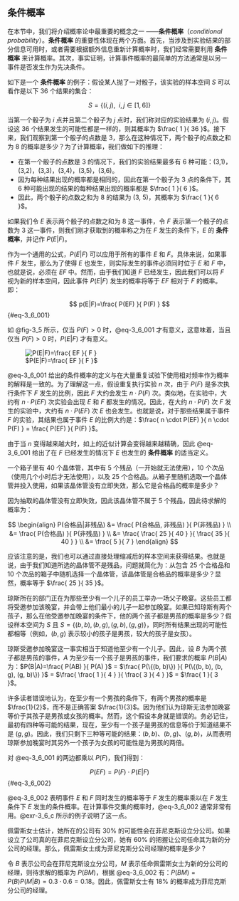 ## 条件概率 {#sec-3_6}
在本节中，我们将介绍概率论中最重要的概念之一 ——**条件概率**（*conditional probability*）。**条件概率** 的重要性体现在两个方面。首先，当涉及到实验结果的部分信息可用时，或者需要根据额外信息重新计算概率时，我们经常需要利用 **条件概率** 来计算概率。其次，事实证明，计算事件概率的最简单的方法通常是以另一事件是否发生作为先决条件。

如下是一个 **条件概率** 的例子：假设某人抛了一对骰子，该实验的样本空间 $S$ 可以看作是以下 36 个结果的集合：

$$
S = \{(i, j), \ \ i,j \in [1,6] \}
$$

当第一个骰子为 $i$ 点并且第二个骰子为 $j$ 点时，我们称对应的实验结果为 $(i,j)$。假设这 36 个结果发生的可能性都是一样的，则其概率为 $\frac{ 1 }{ 36 }$。接下来，我们观察到第一个骰子的点数是 3，那么在这种情况下，两个骰子的点数之和为 8 的概率是多少？为了计算概率，我们做如下的推理：

* 在第一个骰子的点数是 3 的情况下，我们的实验结果最多有 6 种可能：(3,1)，(3,2)，(3,3)，(3,4)，(3,5)，(3,6)。
* 因为每种结果出现的概率都是相同的，因此在第一个骰子为 3 点的条件下，其 6 种可能出现的结果的每种结果出现的概率都是 $\frac{ 1 }{ 6 }$。
* 因此，两个骰子的点数之和为 8 的结果为 (3, 5)，其概率为 $\frac{ 1 }{ 6 }$。

如果我们令 $E$ 表示两个骰子的点数之和为 8 这一事件，令 $F$ 表示第一个骰子的点数为 3 这一事件，则我们刚才获取到的概率称之为在 $F$ 发生的条件下，$E$ 的 **条件概率**，并记作 $P(E|F)$。

作为一个通用的公式，$P(E|F)$ 可以应用于所有的事件 $E$ 和 $F$。具体来说，如果事件 $F$ 发生，那么为了使得 $E$ 也发生，则实际发生的事件必须同时位于 $E$ 和 $F$ 中，也就是说，必须在 $EF$ 中。然而，由于我们知道 $F$ 已经发生，因此我们可以将 $F$ 视为新的样本空间，因此事件 $P(E|F)$ 发生的概率将等于 $EF$ 相对于 $F$ 的概率。即：

$$
p(E|F)=\frac{ P(EF) }{ P(F) }
$$ {#eq-3_6_001}

如 @fig-3_5 所示，仅当 $P(F) > 0$ 时，@eq-3_6_001 才有意义，这意味着，当且仅当 $P(F) > 0$ 时，$P(E|F)$ 才有意义。

![$P(E|F)=\frac{ EF }{ F }$](../images/chapter_3/f_3_5.png){#fig-3_5}

@eq-3_6_001 给出的条件概率的定义与在大量重复试验下使用相对频率作为概率的解释是一致的。为了理解这一点，假设重复执行实验 $n$ 次，由于 $P(F)$ 是多次执行条件下 $F$ 发生的比例，因此 $F$ 大约会发生 $n \cdot P(F)$ 次。类似地，在实验中，大约有 $n \cdot P(EF)$ 次实验会出现 $E$ 和 $F$ 都发生的情况。因此，在大约 $n \cdot P (F)$ 次 $F$ 发生的实验中，大约有 $n \cdot P(EF)$ 次 $E$ 也会发生。也就是说，对于那些结果属于事件 $F$ 的实验，其结果也属于事件 $E$ 的比例大约是：$\frac{ n \cdot P(EF) }{ n \cdot P(F) } = \frac{ P(EF) }{ P(F) }$。

由于当 $n$ 变得越来越大时，如上的近似计算会变得越来越精确，因此 @eq-3_6_001 给出了在 $F$ 已经发生的情况下 $E$ 也发生的 **条件概率** 的适当定义。

::: {#exr-3_6_a}
一个箱子里有 40 个晶体管，其中有 5 个残品（一开始就无法使用），10 个次品（使用几个小时后才无法使用），以及 25 个合格品。从箱子里随机选取一个晶体管并投入使用，如果该晶体管没有立即失效，那么它是合格品的概率是多少？
:::

::: {#sol-3_6_a}
因为抽取的晶体管没有立即失效，因此该晶体管不属于 5 个残品，因此待求解的概率为：

$$
\begin{align}
P(合格品|非残品) &= \frac{ P(合格品, 非残品) }{ P(非残品) } \\
&= \frac{ P(合格品) }{ P(非残品) } \\
&= \frac{ \frac{ 25 }{ 40 } }{ \frac{ 35 }{ 40 } } \\
&= \frac{ 5 }{ 7 }
\end{align}
$$

应该注意的是，我们也可以通过直接处理缩减后的样本空间来获得结果。也就是说，由于我们知道所选的晶体管不是残品，问题就简化为：从包含 25 个合格品和 10 个次品的箱子中随机选择一个晶体管，该晶体管是合格品的概率是多少？显然，概率等于 $\frac{ 25 }{ 35 }$。
:::

::: {#exr-3_6_b}
琼斯所在的部门正在为那些至少有一个儿子的员工举办一场父子晚宴。这些员工都将受邀参加该晚宴，并会带上他们最小的儿子一起参加晚宴。如果已知琼斯有两个孩子，那么在他受邀参加晚宴的条件下，他的两个孩子都是男孩的概率是多少？假设样本空间为 $S$ 且 $S =\{(b,b),(b,g),(g,b),(g,g)\}$，同时所有结果出现的可能性都相等（例如，$(b,g)$ 表示较小的孩子是男孩，较大的孩子是女孩）。
:::

::: {#sol-3_6_b}
琼斯受邀参加晚宴这一事实相当于知道他至少有一个儿子。因此，设 $B$ 为两个孩子都是男孩的事件，$A$ 为至少有一个孩子是男孩的事件，我们要求的概率 $P(B|A)$ 为：$P(B|A)=\frac{ P(AB) }{ P(A) }$ $=$ $\frac{ P(\{(b, b)\}) }{ P(\{(b, b), (b, g), (g, b)\}) }$ $=$ $\frac{ \frac{ 1 }{ 4 } }{ \frac{ 3 }{ 4 } }$ $=$ $\frac{ 1 }{ 3 }$。

许多读者错误地认为，在至少有一个男孩的条件下，有两个男孩的概率是 $\frac{1}{2}$，而不是正确答案 $\frac{1}{3}$。因为他们认为琼斯无法参加晚宴等价于其孩子是男孩或女孩的概率。然而，这个假设本身就是错误的。务必记住，最初有四种等可能的结果，现在，至少有一个孩子是男孩的信息等价于知道结果不是 $(g, g)$。因此，我们只剩下三种等可能的结果：$(b, b)$、$(b, g)$、$(g, b)$，从而表明琼斯参加晚宴时其另外一个孩子为女孩的可能性是为男孩的两倍。
:::

对 @eq-3_6_001 的两边都乘以 $P(F)$，我们得到：

$$
P(EF) = P(F) \cdot P(E|F)
$$ {#eq-3_6_002}

@eq-3_6_002 表明事件 $E$ 和 $F$ 同时发生的概率等于 $F$ 发生的概率乘以在 $F$ 发生条件下 $E$ 发生的条件概率。在计算事件交集的概率时，@eq-3_6_002 通常非常有用。@exr-3_6_c 所示的例子说明了这一点。

::: {#exr-3_6_c}
佩雷斯女士估计，她所在的公司有 30% 的可能性会在菲尼克斯设立分公司。如果设立了公司真的在菲尼克斯设立分公司，她有 60% 的把握让公司任命其为新的分公司的经理。那么，佩雷斯女士成为菲尼克斯分公司经理的概率是多少？
:::

::: {#sol-3_6_c}
令 $B$ 表示公司会在菲尼克斯设立分公司，$M$ 表示任命佩雷斯女士为新的分公司的经理，则待求解的概率为 $P(BM)$，根据 @eq-3_6_002 有：$P(BM) = P(B)P(M|B) = 0.3 \cdot 0.6 = 0.18$。因此，佩雷斯女士有 18% 的概率成为菲尼克斯分公司的经理。
:::